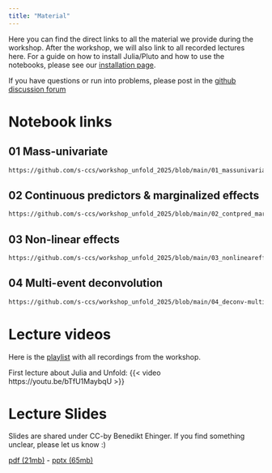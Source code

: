 ```yaml
---
title: "Material"
---
```


Here you can find the direct links to all the material we provide during the workshop. After the workshop, we will also link to all recorded lectures here. For a guide on how to install Julia/Pluto and how to use the notebooks, please see our [installation page](installation.qmd).

::: {.callout-note}
If you have questions or run into problems, please post in the [github discussion forum](https://github.com/unfoldtoolbox/Unfold.jl/discussions/categories/unfold-jl-workshop-2025)
:::

# Notebook links
## 01 Mass-univariate
```default
https://github.com/s-ccs/workshop_unfold_2025/blob/main/01_massunivariate.jl
```

## 02 Continuous predictors & marginalized effects
```default
https://github.com/s-ccs/workshop_unfold_2025/blob/main/02_contpred_marginaleffects.jl
```

## 03 Non-linear effects
```default
https://github.com/s-ccs/workshop_unfold_2025/blob/main/03_nonlineareffects.jl
```

## 04 Multi-event deconvolution
```default
https://github.com/s-ccs/workshop_unfold_2025/blob/main/04_deconv-multievent.jl
```

# Lecture videos
Here is the [playlist](https://youtube.com/playlist?list=PLldSujfEsgwqRdDY5pgenrYlP0DkflsOs&si=mqThkeFqsnuUMQkt) with all recordings from the workshop.

First lecture about Julia and Unfold:
{{< video https://youtu.be/bTfU1MaybqU >}}


# Lecture Slides
Slides are shared under CC-by Benedikt Ehinger. If you find something unclear, please let us know :)

[pdf (21mb)](https://cloud.wirdreibei.de/s/gwSWQf3FGJ5YDdg) - [pptx (65mb)](https://cloud.wirdreibei.de/s/4R49pQjwsR2kF8q)

